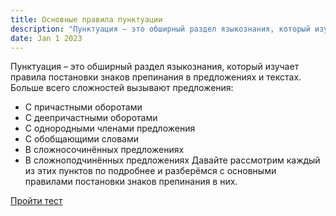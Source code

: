 ```yaml
---
title: Основные правила пунктуации
description: "Пунктуация – это обширный раздел языкознания, который изучает правила постановки знаков препинания в предложениях и текстах."
date: Jan 1 2023
---
```


Пунктуация – это обширный раздел языкознания, который изучает правила постановки знаков препинания в предложениях и текстах.  
Больше всего сложностей вызывают предложения:
- С причастными оборотами
- С деепричастными оборотами
- С однородными членами предложения
- С обобщающими словами
- В сложносочинённых предложениях
- В сложноподчинённых предложениях
Давайте рассмотрим каждый из этих пунктов по подробнее и разберёмся с основными правилами постановки знаков препинания в них.


[Пройти тест](https://docs.google.com/forms/d/e/1FAIpQLSedjOErYgF5pkHRV1vIM6hU7nW-vtFB_CwM3vmMZbqqTR9LFw/viewform?usp=sharing)
